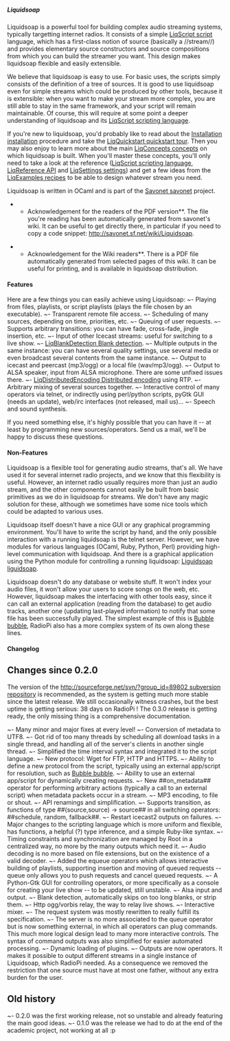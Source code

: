 =====Liquidsoap=====

Liquidsoap is a powerful tool for building complex audio streaming systems, typically targetting internet radios. It consists of a simple [[LiqScript script]] language, which has a first-class notion of source (basically a //stream//) and provides elementary source constructors and source compositions from which you can build the streamer you want. This design makes liquidsoap flexible and easily extensible.

We believe that liquidsoap is easy to use. For basic uses, the scripts simply consists of the definition of a tree of sources. It is good to use liquidsoap even for simple streams which could be produced by other tools, because it is extensible: when you want to make your stream more complex, you are still able to stay in the same framework, and your script will remain maintainable. Of course, this will require at some point a deeper understanding of liquidsoap and its [[LiqScript scripting language]].

If you're new to liquidsoap, you'd probably like to read about the [[Installation installation]] procedure and take the [[LiqQuickstart quickstart tour]]. Then you may also enjoy to learn more about the main [[LiqConcepts concepts]] on which liquidsoap is built. When you'll master these concepts, you'll only need to take a look at the reference ([[LiqScript scripting language]], [[LiqReference API]] and [[LiqSettings settings]]) and get a few ideas from the [[LiqExamples recipes]] to be able to design whatever stream you need.

Liquidsoap is written in OCaml and is part of the [[Savonet savonet]] project.

**Acknowledgement for the readers of the PDF version**. The file you're reading has been automatically generated from savonet's wiki. It can be useful to get directly there, in particular if you need to copy a code snippet: [[http://savonet.sf.net/wiki/Liquidsoap]].

**Acknowledgement for the Wiki readers**. There is a PDF file automatically generated from selected pages of this wiki. It can be useful for printing, and is available in liquidsoap distribution.

====Features====

Here are a few things you can easily achieve using Liquidsoap:
~- Playing from files, playlists, or script playlists (plays the file chosen by an executable).
~- Transparent remote file access.
~- Scheduling of many sources, depending on time, priorities, etc.
~- Queuing of user requests.
~- Supports arbitrary transitions: you can have fade, cross-fade, jingle insertion, etc.
~- Input of other Icecast streams: useful for switching to a live show.
~- [[LiqBlankDetection Blank detection]].
~- Multiple outputs in the same instance: you can have several quality settings, use several media or even broadcast several contents from the same instance.
~- Output to icecast and peercast (mp3/ogg) or a local file (wav/mp3/ogg).
~- Output to ALSA speaker, input from ALSA microphone. There are some unfixed issues there.
~- [[LiqDistributedEncoding Distributed encoding]] using RTP.
~- Arbitrary mixing of several sources together.
~- Interactive control of many operators via telnet, or indirectly using perl/python scripts, pyGtk GUI (needs an update), web/irc interfaces (not released, mail us)...
~- Speech and sound synthesis.

If you need something else, it's highly possible that you can have it -- at least by programming new sources/operators. Send us a mail, we'll be happy to discuss these questions.

====Non-Features====

Liquidsoap is a flexible tool for generating audio streams, that's all. We have used it for several internet radio projects, and we know that this flexibility is useful. However, an internet radio usually requires more than just an audio stream, and the other components cannot easily be built from basic primitives as we do in liquidsoap for streams. We don't have any magic solution for these, although we sometimes have some nice tools which could be adapted to various uses.

Liquidsoap itself doesn't have a nice GUI or any graphical programming environment. You'll have to write the script by hand, and the only possible interaction with a running liquidsoap is the telnet server. However, we have modules for various languages (OCaml, Ruby, Python, Perl) providing high-level communication with liquidsoap. And there is a graphical application using the Python module for controlling a running liquidsoap: [[Liguidsoap liguidsoap]].

Liquidsoap doesn't do any database or website stuff. It won't index your audio files, it won't allow your users to score songs on the web, etc. However, liquidsoap makes the interfacing with other tools easy, since it can call an external application (reading from the database) to get audio tracks, another one (updating last-played information) to notify that some file has been successfully played. The simplest example of this is [[Bubble bubble]], RadioPi also has a more complex system of its own along these lines.

====Changelog====

==Changes since 0.2.0==

The version of the [[http://sourceforge.net/svn/?group_id=89802 subversion repository]] is recommended, as the system is getting much more stable since the latest release. We still occasionally witness crashes, but the best uptime is getting serious: 38 days on RadioPi ! The 0.3.0 release is getting ready, the only missing thing is a comprehensive documentation.

~- Many minor and major fixes at every level!
~- Conversion of metadata to UTF8.
~- Got rid of too many threads by scheduling all download tasks in a single thread, and handling all of the server's clients in another single thread.
~- Simplified the time interval syntax and integrated it to the script language.
~- New protocol: Wget for FTP, HTTP and HTTPS.
~- Ability to define a new protocol from the script, typically using an external app/script for resolution, such as [[Bubble bubble]].
~- Ability to use an external app/script for dynamically creating requests.
~- New ##on_metadata## operator for performing arbitrary actions (typically a call to an external script) when metadata packets occur in a stream.
~- MP3 encoding, to file or shout.
~- API renamings and simplification.
~- Supports transition, as functions of type ##(source,source) -> source## in all switching operators: ##schedule, random, fallback##.
~- Restart icecast2 outputs on failures.
~- Major changes to the scripting language which is more uniform and flexible, has functions, a helpful (?) type inference, and a simple Ruby-like syntax.
~- Timing constraints and synchronization are managed by Root in a centralized way, no more by the many outputs which need it.
~- Audio decoding is no more based on file extensions, but on the existence of a valid decoder.
~- Added the equeue operators which allows interactive building of playlists, supporting insertion and moving of queued requests -- queue only allows you to push requests and cancel queued requests.
~- A Python-Gtk GUI for controlling operators, or more specifically as a console for creating your live show -- to be updated, still unstable.
~- Alsa input and output.
~- Blank detection, automatically skips on too long blanks, or strip them.
~- Http ogg/vorbis relay, the way to relay live shows.
~- Interactive mixer.
~- The request system was mostly rewritten to really fulfill its specification.
~- The server is no more associated to the queue operator but is now something external, in which all operators can plug commands. This much more logical design lead to many more interactive controls. The syntax of command outputs was also simplified for easier automated processing.
~- Dynamic loading of plugins.
~- Outputs are now operators. It makes it possible to output different streams in a single instance of Liquidsoap, which RadioPi needed. As a consequence we removed the restriction that one source must have at most one father, without any extra burden for the user.

==Old history==

~- 0.2.0 was the first working release, not so unstable and already featuring the main good ideas.
~- 0.1.0 was the release we had to do at the end of the academic project, not working at all :p